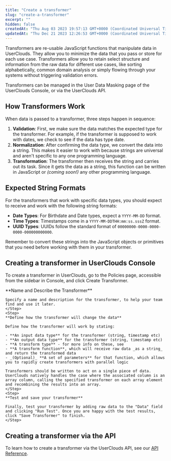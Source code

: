 ```yaml
---
title: "Create a transformer"
slug: "create-a-transformer"
excerpt: ""
hidden: false
createdAt: "Thu Aug 03 2023 19:57:13 GMT+0000 (Coordinated Universal Time)"
updatedAt: "Thu Dec 21 2023 12:26:53 GMT+0000 (Coordinated Universal Time)"
---
```



Transformers are re-usable JavaScript functions that manipulate data in UserClouds. They allow you to minimize the data that you pass or store for each use case. Transformers allow you to retain select structure and information from the raw data for different use cases, like sorting alphabetically, common domain analysis or simply flowing through your systems without triggering validation errors.

Transformers can be managed in the User Data Masking page of the UserClouds Console, or via the UserClouds API.

## How Transformers Work

When data is passed to a transformer, three steps happen in sequence:

1. **Validation**: First, we make sure the data matches the expected type for the transformer. For example, if the transformer is supposed to work with dates, we check to see if the data has type date.
2. **Normalization**: After confirming the data type, we convert the data into a string. This makes it easier to work with because strings are universal and aren't specific to any one programming language.
3. **Transformation**: The transformer then receives the string and carries out its task. Since it gets the data as a string, this function can be written in JavaScript or _(coming soon!)_ any other programming language.

## Expected String Formats

For the transformers that work with specific data types, you should expect to receive and work with the following string formats:

- **Date Types**: For Birthdate and Date types, expect a `YYYY-MM-DD` format.
- **Time Types**: Timestamps come in a `YYYY-MM-DDTHH:mm:ss.sssZ` format.
- **UUID Types**: UUIDs follow the standard format of `00000000-0000-0000-0000-000000000000`.

Remember to convert these strings into the JavaScript objects or primitives that you need before working with them in your transformer.

## Creating a transformer in UserClouds Console

To create a transformer in UserClouds, go to the Policies page, accessible from the sidebar in Console, and click Create Transformer.

<Steps>
    <Step>
    **Name and Describe the Transformer**

    Specify a name and description for the transformer, to help your team find and use it later.
    </Step>
    <Step>
    **Define how the transformer will change the data**

    Define how the transformer will work by stating:

    - **An input data type** for the transformer (string, timestamp etc)
    - **An output data type** for the transformer (string, timestamp etc)
    - **A transform type** - for more info on these, see
    - **A transform function**, which will receive raw data _as a string_ and return the transformed data
    - _(Optional)_ **A set of parameters** for that function, which allows you to rapidly create transformers with parallel logic

    Transformers should be written to act on a single piece of data. UserClouds natively handles the case where the associated column is an array column, calling the specified transformer on each array element and recombining the results into an array.
    </Step>
    <Step>
    **Test and save your transformer**

    Finally, test your transformer by adding raw data to the "Data" field and clicking "Run Test". Once you are happy with the test results, click "Save Transformer" to finish.
    </Step>

</Steps>

## Creating a transformer via the API

To learn how to create a transformer via the UserClouds API, see our [API Reference](/docs/reference/tokenizer/policies/transformation/post).
